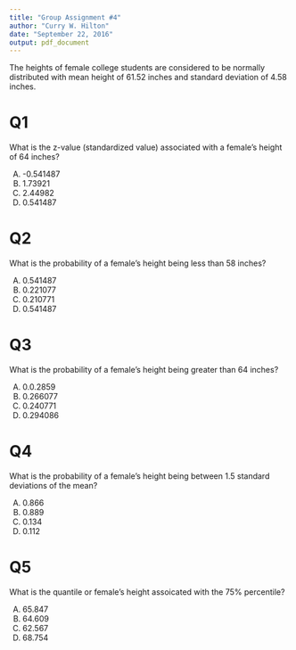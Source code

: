 ```yaml
---
title: "Group Assignment #4"
author: "Curry W. Hilton"
date: "September 22, 2016"
output: pdf_document
---
```


The heights of female college students are considered to be normally distributed with mean height of 61.52 inches and standard deviation of 4.58 inches.  

# Q1
What is the z-value (standardized value) associated with a female's height of 64 inches?  

A) -0.541487
B) 1.73921
C) 2.44982
D) 0.541487  

# Q2
What is the probability of a female's height being less than 58 inches?  

A) 0.541487
B) 0.221077
C) 0.210771
D) 0.541487

# Q3
What is the probability of a female's height being greater than 64 inches?  

A) 0.0.2859
B) 0.266077
C) 0.240771
D) 0.294086

# Q4
What is the probability of a female's height being between 1.5 standard deviations of the mean?   

A) 0.866
B) 0.889
C) 0.134
D) 0.112  

# Q5
What is the quantile or female's height assoicated with the 75% percentile?  

A) 65.847
B) 64.609
C) 62.567
D) 68.754  

